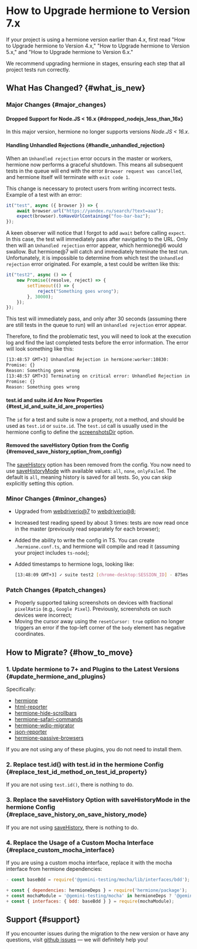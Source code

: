 
# How to Upgrade hermione to Version 7.x

<Admonition type="warning">
If your project is using a hermione version earlier than 4.x, first read "How to Upgrade hermione to Version 4.x," "How to Upgrade hermione to Version 5.x," and "How to Upgrade hermione to Version 6.x."

We recommend upgrading hermione in stages, ensuring each step that all project tests run correctly.

</Admonition>

## What Has Changed? {#what_is_new}

### Major Changes {#major_changes}

#### Dropped Support for Node.JS < 16.x {#dropped_nodejs_less_than_16x}

In this major version, hermione no longer supports versions _Node.JS < 16.x_.

#### Handling Unhandled Rejections {#handle_unhandled_rejection}

When an `Unhandled rejection` error occurs in the master or workers, hermione now performs a graceful shutdown. This means all subsequent tests in the queue will end with the error `Browser request was cancelled`, and hermione itself will terminate with `exit code 1`.

This change is necessary to protect users from writing incorrect tests. Example of a test with an error:

```typescript
it("test", async ({ browser }) => {
    await browser.url("https://yandex.ru/search/?text=aaa");
    expect(browser).toHaveUrlContaining("foo-bar-baz");
});
```

A keen observer will notice that I forgot to add `await` before calling `expect`. In this case, the test will immediately pass after navigating to the URL. Only then will an `Unhandled rejection` error appear, which hermione@6 would swallow. But hermione@7 will catch and immediately terminate the test run. Unfortunately, it is impossible to determine from which test the `Unhandled rejection` error originated. For example, a test could be written like this:

```typescript
it("test2", async () => {
    new Promise((resolve, reject) => {
        setTimeout(() => {
            reject("Something goes wrong");
        }, 30000);
    });
});
```

This test will immediately pass, and only after 30 seconds (assuming there are still tests in the queue to run) will an `Unhandled rejection` error appear.

Therefore, to find the problematic test, you will need to look at the execution log and find the last completed tests before the error information. The error will look something like this:

```bash
[13:48:57 GMT+3] Unhandled Rejection in hermione:worker:10830:
Promise: {}
Reason: Something goes wrong
[13:48:57 GMT+3] Terminating on critical error: Unhandled Rejection in hermione:worker:10830:
Promise: {}
Reason: Something goes wrong
```

#### test.id and suite.id Are Now Properties {#test_id_and_suite_id_are_properties}

The `id` for a test and suite is now a property, not a method, and should be used as `test.id` or `suite.id`. The `test.id` call is usually used in the hermione config to define the [screenshotsDir][screenshots-dir] option.

#### Removed the saveHistory Option from the Config {#removed_save_history_option_from_config}

The [saveHistory][save_history] option has been removed from the config. You now need to use [saveHistoryMode][save_history_mode] with available values: `all`, `none`, `onlyFailed`. The default is `all`, meaning history is saved for all tests. So, you can skip explicitly setting this option.

### Minor Changes {#minor_changes}

-   Upgraded from [webdriverio@7][webdriverio@7] to [webdriverio@8][webdriverio@8];
-   Increased test reading speed by about 3 times: tests are now read once in the master (previously read separately for each browser);
-   Added the ability to write the config in TS. You can create `.hermione.conf.ts`, and hermione will compile and read it (assuming your project includes `ts-node`);
-   Added timestamps to hermione logs, looking like:

    ```bash
    [13:48:09 GMT+3] ✓ suite test2 [chrome-desktop:SESSION_ID] - 875ms
    ```

### Patch Changes {#patch_changes}

-   Properly supported taking screenshots on devices with fractional `pixelRatio` (e.g., `Google Pixel`). Previously, screenshots on such devices were incorrect;
-   Moving the cursor away using the `resetCursor: true` option no longer triggers an error if the top-left corner of the `body` element has negative coordinates.

## How to Migrate? {#how_to_move}

### 1. Update hermione to 7+ and Plugins to the Latest Versions {#update_hermione_and_plugins}

Specifically:

-   [hermione][hermione]
-   [html-reporter][html-reporter]
-   [hermione-hide-scrollbars][hermione-hide-scrollbars]
-   [hermione-safari-commands][hermione-safari-commands]
-   [hermione-wdio-migrator][hermione-wdio-migrator]
-   [json-reporter][json-reporter]
-   [hermione-passive-browsers][hermione-passive-browsers]

If you are not using any of these plugins, you do not need to install them.

### 2. Replace test.id() with test.id in the hermione Config {#replace_test_id_method_on_test_id_property}

If you are not using `test.id()`, there is nothing to do.

### 3. Replace the saveHistory Option with saveHistoryMode in the hermione Config {#replace_save_history_on_save_history_mode}

If you are not using [saveHistory][save_history], there is nothing to do.

### 4. Replace the Usage of a Custom Mocha Interface {#replace_custom_mocha_interface}

If you are using a custom mocha interface, replace it with the mocha interface from hermione dependencies:

```javascript
- const baseBdd = require('@gemini-testing/mocha/lib/interfaces/bdd');

+ const { dependencies: hermioneDeps } = require('hermione/package');
+ const mochaModule = '@gemini-testing/mocha' in hermioneDeps ? '@gemini-testing/mocha' : 'mocha';
+ const { interfaces: { bdd: baseBdd } } = require(mochaModule);
```

## Support {#support}

If you encounter issues during the migration to the new version or have any questions, visit [github issues][gh-issues] — we will definitely help you!

[how-to-upgrade-hermione-to-4]: ../../migrations/how-to-upgrade-hermione-to-4
[how-to-upgrade-hermione-to-5]: ../../migrations/how-to-upgrade-hermione-to-5
[how-to-upgrade-hermione-to-6]: ../../migrations/how-to-upgrade-hermione-to-6
[screenshots-dir]: ../../config/browsers#screenshots_dir
[save_history]: ../../config/browsers#save_history
[save_history_mode]: ../../config/browsers#save_history_mode
[webdriverio@7]: https://webdriver.io/
[webdriverio@8]: https://webdriver.io/
[gh-issues]: https://github.com/gemini-testing/testplane/issues/
[hermione]: https://github.com/gemini-testing/hermione
[html-reporter]: https://github.com/gemini-testing/html-reporter
[hermione-hide-scrollbars]: https://github.com/gemini-testing/hermione-hide-scrollbars
[hermione-safari-commands]: https://github.com/gemini-testing/hermione-safari-commands
[hermione-wdio-migrator]: https://github.com/gemini-testing/hermione-wdio-migrator
[json-reporter]: https://github.com/gemini-testing/json-reporter
[hermione-passive-browsers]: https://github.com/gemini-testing/hermione-passive-browsers
